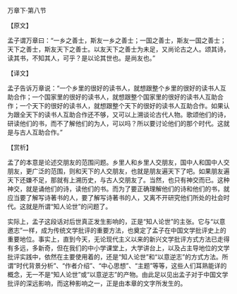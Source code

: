 

万章下·第八节

【原文】

孟子谓万章曰：“一乡之善士，斯友一乡之善士；一国之善士，斯友一国之善士；天下之善士，斯友天下之善士。以友天下之善士为未足，又尚论古之人。颂其诗，读其书，不知其人，可乎？是以论其世也。是尚友也。”

【译文】

孟子告诉万章说：“一个乡里的很好的读书人，就想跟整个乡里的很好的读书人互助合作；一个国家里的很好的读书人，就想跟整个国家里的很好的读书人互助合作；一个天下的很好的读书人，就想跟整个天下的很好的读书人互助合作。如果认为跟全天下的读书人互助合作还不够，又可以上溯谈论古代人物。歌颂他们的诗，研读他们的书，而不了解他们的为人，可以吗？所以要讨论他们的那个时代。这就是与古人互助合作。”

【赏析】

孟了的本意是论述交朋友的范围问题。乡里人和乡里人交朋友，国中人和国中人交朋友，更广泛的范围，则和天下的人交朋友，也就是朋友遍天下了吧。如果朋友遍天下还嫌不足，那就有上溯历史，与古人交朋友了。当然，也只有神交而已。这种神交，就是诵他们的诗，读他们的书。而为了要正确理解他们的诗和他们的书，就应当要了解写诗著书的人，要了解写诗著书的人，又离不开研究他们所处的社会时代。这就是所谓“知人论世”的问题了。

实际上，孟子这段话对后世真正发生影响的，正是“知人论世”的主张。它与“以意邀志”一样，成为传统文学批评的重要方法，也奠定了孟子在中国文学批评史上的重要地位。事实上，直到今天，无论现代主义以来的新兴文学批评方式方法已走得有多远，多新奇，但在我们的中小学课堂上，大学讲台上，以及占主导地位的文学批评实践中，依然在主要使用着的，还是“知人论世”和“以意逆志”的方式方法。所谓“时代背景分析”、“作者介绍”、“中心思想”、“主题”等等，这些人们耳熟能详的概念，无一不是“知人论世”或“以意逆志”的产物。由此足以见出孟子对于中国文学批评的深远影响，而这种影响之一，正是由本章的文字所发生的。

